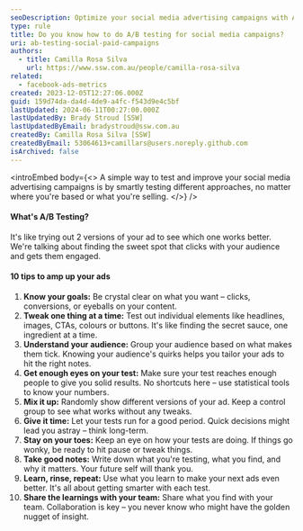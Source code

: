```yaml
---
seoDescription: Optimize your social media advertising campaigns with A/B testing strategies that drive results and improve engagement
type: rule
title: Do you know how to do A/B testing for social media campaigns?
uri: ab-testing-social-paid-campaigns
authors:
  - title: Camilla Rosa Silva
    url: https://www.ssw.com.au/people/camilla-rosa-silva
related:
  - facebook-ads-metrics
created: 2023-12-05T12:27:06.000Z
guid: 159d74da-da4d-4de9-a4fc-f543d9e4c5bf
lastUpdated: 2024-06-11T00:27:00.000Z
lastUpdatedBy: Brady Stroud [SSW]
lastUpdatedByEmail: bradystroud@ssw.com.au
createdBy: Camilla Rosa Silva [SSW]
createdByEmail: 53064613+camillars@users.noreply.github.com
isArchived: false
---
```


<introEmbed
  body={<>
A simple way to test and improve your social media advertising campaigns is by smartly testing different approaches, no matter where you're based or what you're selling.
  </>}
/>
#### **What's A/B Testing?**

It's like trying out 2 versions of your ad to see which one works better. We're talking about finding the sweet spot that clicks with your audience and gets them engaged.

#### **10 tips to amp up your ads**

1. **Know your goals:** Be crystal clear on what you want – clicks, conversions, or eyeballs on your content.
2. **Tweak one thing at a time:** Test out individual elements like headlines, images, CTAs, colours or buttons. It's like finding the secret sauce, one ingredient at a time.
3. **Understand your audience:** Group your audience based on what makes them tick. Knowing your audience's quirks helps you tailor your ads to hit the right notes.
4. **Get enough eyes on your test:** Make sure your test reaches enough people to give you solid results. No shortcuts here – use statistical tools to know your numbers.
5. **Mix it up:** Randomly show different versions of your ad. Keep a control group to see what works without any tweaks.
6. **Give it time:** Let your tests run for a good period. Quick decisions might lead you astray – think long-term.
7. **Stay on your toes:** Keep an eye on how your tests are doing. If things go wonky, be ready to hit pause or tweak things.
8. **Take good notes:** Write down what you're testing, what you find, and why it matters. Your future self will thank you.
9. **Learn, rinse, repeat:** Use what you learn to make your next ads even better. It's all about getting smarter with each test.
10. **Share the learnings with your team:** Share what you find with your team. Collaboration is key – you never know who might have the golden nugget of insight.
